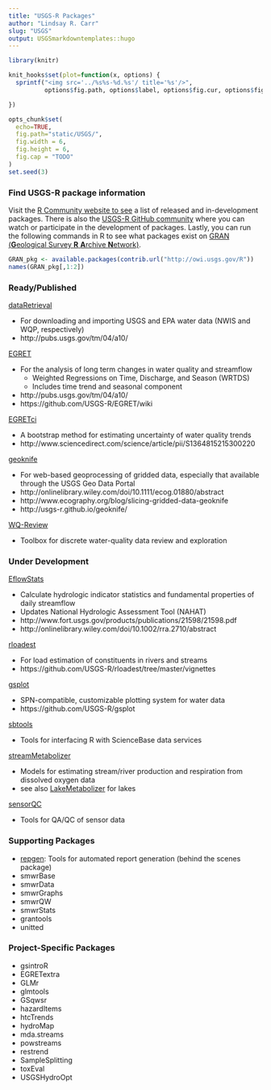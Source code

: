 ```yaml
---
title: "USGS-R Packages"
author: "Lindsay R. Carr"
slug: "USGS"
output: USGSmarkdowntemplates::hugo
---
```


```r
library(knitr)

knit_hooks$set(plot=function(x, options) {
  sprintf("<img src='../%s%s-%d.%s'/ title='%s'/>", 
          options$fig.path, options$label, options$fig.cur, options$fig.ext, options$fig.cap)

})

opts_chunk$set(
  echo=TRUE,
  fig.path="static/USGS/",
  fig.width = 6,
  fig.height = 6,
  fig.cap = "TODO"
)
set.seed(3)
```

### Find USGS-R package information

Visit the [R Community website to see](http://owi.usgs.gov/R/) a list of released and in-development packages. There is also the [USGS-R GitHub community](https://github.com/USGS-R) where you can watch or participate in the development of packages. Lastly, you can run the following commands in R to see what packages exist on [GRAN (**G**eological Survey **R** **A**rchive **N**etwork)](GRAN_pkg <- available.packages(contrib.url("http://owi.usgs.gov/R"))
names(GRAN_pkg[,1:2])).

```r
GRAN_pkg <- available.packages(contrib.url("http://owi.usgs.gov/R"))
names(GRAN_pkg[,1:2])
```

### Ready/Published

[dataRetrieval](https://github.com/USGS-R/dataRetrieval) 

* For downloading and importing USGS and EPA water data (NWIS and WQP, respectively)
* http://pubs.usgs.gov/tm/04/a10/

[EGRET](https://github.com/USGS-R/EGRET)

* For the analysis of long term changes in water quality and streamflow
    + Weighted Regressions on Time, Discharge, and Season (WRTDS)
    + Includes time trend and seasonal component
* http://pubs.usgs.gov/tm/04/a10/
* https://github.com/USGS-R/EGRET/wiki

[EGRETci](https://github.com/USGS-R/EGRETci)

* A bootstrap method for estimating uncertainty of water quality trends
* http://www.sciencedirect.com/science/article/pii/S1364815215300220

[geoknife](https://github.com/USGS-R/geoknife)

* For web-based geoprocessing of gridded data, especially that available through the USGS Geo Data Portal
* http://onlinelibrary.wiley.com/doi/10.1111/ecog.01880/abstract
* http://www.ecography.org/blog/slicing-gridded-data-geoknife 
* http://usgs-r.github.io/geoknife/

[WQ-Review](https://github.com/USGS-R/WQ-Review)

* Toolbox for discrete water-quality data review and exploration

### Under Development

[EflowStats](https://github.com/USGS-R/EflowStats)

* Calculate hydrologic indicator statistics and fundamental properties of daily streamflow
* Updates National Hydrologic Assessment Tool (NAHAT)
* http://www.fort.usgs.gov/products/publications/21598/21598.pdf
* http://onlinelibrary.wiley.com/doi/10.1002/rra.2710/abstract 

[rloadest](https://github.com/USGS-R/rloadest)

* For load estimation of constituents in rivers and streams
* https://github.com/USGS-R/rloadest/tree/master/vignettes 

[gsplot](https://github.com/USGS-R/gsplot)

* SPN-compatible, customizable plotting system for water data
* https://github.com/USGS-R/gsplot 

[sbtools](https://github.com/USGS-R/sbtools)

* Tools for interfacing R with ScienceBase data services

[streamMetabolizer](https://github.com/USGS-R/streamMetabolizer)

* Models for estimating stream/river production and respiration from dissolved oxygen data
* see also [LakeMetabolizer](https://github.com/GLEON/LakeMetabolizer) for lakes

[sensorQC](https://github.com/USGS-R/sensorQC)

* Tools for QA/QC of sensor data

### Supporting Packages

* [repgen](https://github.com/USGS-R/repgen): Tools for automated report generation (behind the scenes package)
* smwrBase
* smwrData
* smwrGraphs
* smwrQW
* smwrStats
* grantools
* unitted

### Project-Specific Packages
* gsintroR
* EGRETextra
* GLMr
* glmtools
* GSqwsr
* hazardItems
* htcTrends
* hydroMap
* mda.streams
* powstreams
* restrend
* SampleSplitting
* toxEval
* USGSHydroOpt

